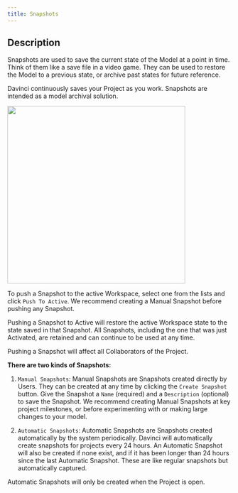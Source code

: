 ```yaml
---
title: Snapshots
---
```


## Description
Snapshots are used to save the current state of the Model at a point in time. Think of them like a save file in a video game. They can be used to restore the Model to a previous state, or archive past states for future reference.

<Note>Davinci continuously saves your Project as you work. Snapshots are intended as a model archival solution.</Note>

<img height="400" noZoom src="/images/Snapshots.png" /> 

To push a Snapshot to the active Workspace, select one from the lists and click `Push To Active`. We recommend creating a Manual Snapshot before pushing any Snapshot.

Pushing a Snapshot to Active will restore the active Workspace state to the state saved in that Snapshot. All Snapshots, including the one that was just Activated, are retained and can continue to be used at any time.

<Warning>Pushing a Snapshot will affect all Collaborators of the Project.</Warning>

**There are two kinds of Snapshots:**

1. `Manual Snapshots`: Manual Snapshots are Snapshots created directly by Users. They can be created at any time by clicking the `Create Snapshot` button. Give the Snapshot a `Name` (required) and a `Description` (optional) to save the Snapshot. We recommend creating Manual Snapshots at key project milestones, or before experimenting with or making large changes to your model.

2. `Automatic Snapshots`: Automatic Snapshots are Snapshots created automatically by the system periodically. Davinci will automatically create snapshots for projects every 24 hours. An Automatic Snapshot will also be created if none exist, and if it has been longer than 24 hours since the last Automatic Snapshot. These are like regular snapshots but automatically captured. 

<Info>Automatic Snapshots will only be created when the Project is open.</Info>
